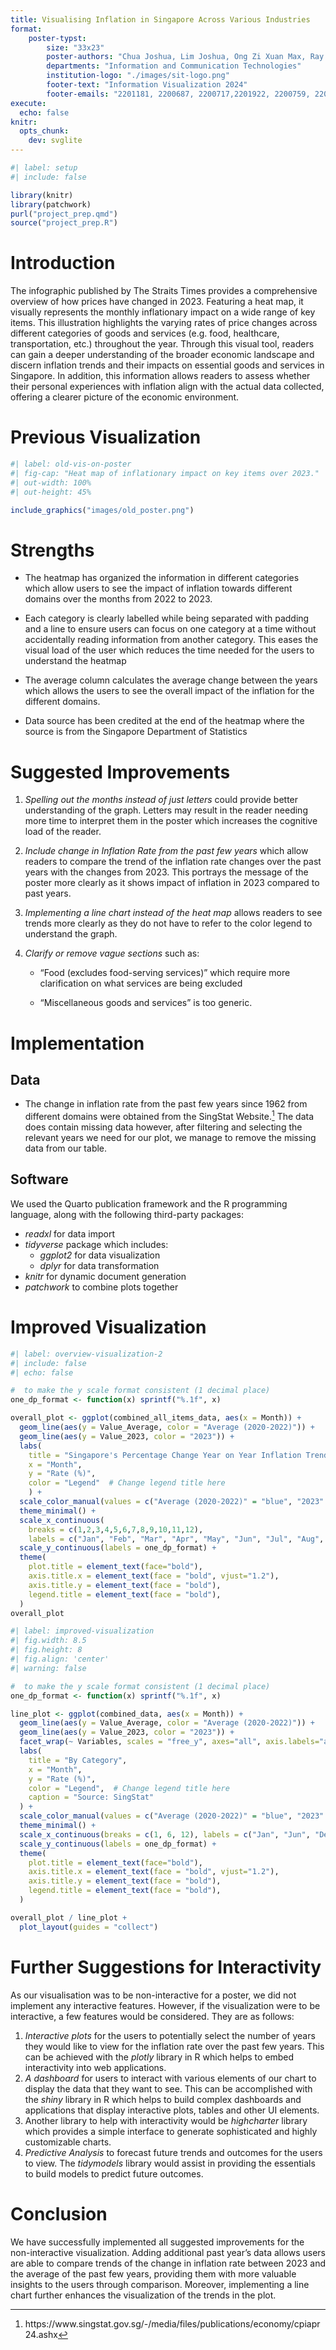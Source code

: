 ```yaml
---
title: Visualising Inflation in Singapore Across Various Industries
format: 
    poster-typst:
        size: "33x23"
        poster-authors: "Chua Joshua, Lim Joshua, Ong Zi Xuan Max, Ray Lim Le Hao, Sherwyn Tan Wee Wen, Tan Jia Wen"
        departments: "Information and Communication Technologies"
        institution-logo: "./images/sit-logo.png"
        footer-text: "Information Visualization 2024"
        footer-emails: "2201181, 2200687, 2200717,2201922, 2200759, 2203393"
execute:
  echo: false
knitr:
  opts_chunk:
    dev: svglite
---
```


```r
#| label: setup
#| include: false

library(knitr)
library(patchwork)
purl("project_prep.qmd")
source("project_prep.R")
```

# Introduction

The infographic published by The Straits Times provides a comprehensive overview of how prices have changed in 2023. Featuring a heat map, it visually represents the monthly inflationary impact on a wide range of key items. This illustration highlights the varying rates of price changes across different categories of goods and services (e.g. food, healthcare, transportation, etc.) throughout the year. Through this visual tool, readers can gain a deeper understanding of the broader economic landscape and discern inflation trends and their impacts on essential goods and services in Singapore. In addition, this information allows readers to assess whether their personal experiences with inflation align with the actual data collected, offering a clearer picture of the economic environment.

# Previous Visualization

```r
#| label: old-vis-on-poster
#| fig-cap: "Heat map of inflationary impact on key items over 2023."
#| out-width: 100%
#| out-height: 45%

include_graphics("images/old_poster.png")
```

# Strengths

-   The heatmap has organized the information in different categories which allow users to see the impact of inflation towards different domains over the months from 2022 to 2023.

-   Each category is clearly labelled while being separated with padding and a line to ensure users can focus on one category at a time without accidentally reading information from another category. This eases the visual load of the user which reduces the time needed for the users to understand the heatmap

-   The average column calculates the average change between the years which allows the users to see the overall impact of the inflation for the different domains.

-   Data source has been credited at the end of the heatmap where the source is from the Singapore Department of Statistics

# Suggested Improvements

1.  *Spelling out the months instead of just letters* could provide better understanding of the graph. Letters may result in the reader needing more time to interpret them in the poster which increases the cognitive load of the reader.

2.  *Include change in Inflation Rate from the past few years* which allow readers to compare the trend of the inflation rate changes over the past years with the changes from 2023. This portrays the message of the poster more clearly as it shows impact of inflation in 2023 compared to past years.

3.  *Implementing a line chart instead of the heat map* allows readers to see trends more clearly as they do not have to refer to the color legend to understand the graph.

4.  *Clarify or remove vague sections* such as:

    -   "Food (excludes food-serving services)" which require more clarification on what services are being excluded

    -   "Miscellaneous goods and services" is too generic.

# Implementation

## Data

-   The change in inflation rate from the past few years since 1962 from different domains were obtained from the SingStat Website.[^1] The data does contain missing data however, after filtering and selecting the relevant years we need for our plot, we manage to remove the missing data from our table.

[^1]: https://www.singstat.gov.sg/-/media/files/publications/economy/cpiapr24.ashx

## Software

We used the Quarto publication framework and the R programming language, along with the following third-party packages:

-   *readxl* for data import
-   *tidyverse* package which includes:
    -   *ggplot2* for data visualization
    -   *dplyr* for data transformation
-   *knitr* for dynamic document generation
-   *patchwork* to combine plots together

# Improved Visualization

```r
#| label: overview-visualization-2
#| include: false
#| echo: false

#  to make the y scale format consistent (1 decimal place)
one_dp_format <- function(x) sprintf("%.1f", x)

overall_plot <- ggplot(combined_all_items_data, aes(x = Month)) +
  geom_line(aes(y = Value_Average, color = "Average (2020-2022)")) +
  geom_line(aes(y = Value_2023, color = "2023")) +
  labs(
    title = "Singapore's Percentage Change Year on Year Inflation Trend", 
    x = "Month", 
    y = "Rate (%)",
    color = "Legend"  # Change legend title here
    ) +
  scale_color_manual(values = c("Average (2020-2022)" = "blue", "2023" = "red")) +
  theme_minimal() +
  scale_x_continuous(
    breaks = c(1,2,3,4,5,6,7,8,9,10,11,12), 
    labels = c("Jan", "Feb", "Mar", "Apr", "May", "Jun", "Jul", "Aug", "Sep", "Oct", "Nov", "Dec")) + 
  scale_y_continuous(labels = one_dp_format) +
  theme(
    plot.title = element_text(face="bold"),
    axis.title.x = element_text(face = "bold", vjust="1.2"),
    axis.title.y = element_text(face = "bold"),
    legend.title = element_text(face = "bold"),
  ) 
overall_plot
```

```r
#| label: improved-visualization
#| fig.width: 8.5
#| fig.height: 8
#| fig.align: 'center'
#| warning: false

#  to make the y scale format consistent (1 decimal place)
one_dp_format <- function(x) sprintf("%.1f", x)

line_plot <- ggplot(combined_data, aes(x = Month)) +
  geom_line(aes(y = Value_Average, color = "Average (2020-2022)")) +
  geom_line(aes(y = Value_2023, color = "2023")) +
  facet_wrap(~ Variables, scales = "free_y", axes="all", axis.labels="all_x") +
  labs(
    title = "By Category", 
    x = "Month", 
    y = "Rate (%)",
    color = "Legend",  # Change legend title here
    caption = "Source: SingStat"
  ) +
  scale_color_manual(values = c("Average (2020-2022)" = "blue", "2023" = "red")) +
  theme_minimal() +
  scale_x_continuous(breaks = c(1, 6, 12), labels = c("Jan", "Jun", "Dec")) +
  scale_y_continuous(labels = one_dp_format) +
  theme(
    plot.title = element_text(face="bold"),
    axis.title.x = element_text(face = "bold", vjust="1.2"),
    axis.title.y = element_text(face = "bold"),
    legend.title = element_text(face = "bold"),
  )

overall_plot / line_plot + 
  plot_layout(guides = "collect")
```

# Further Suggestions for Interactivity

As our visualisation was to be non-interactive for a poster, we did not implement any interactive features. However, if the visualization were to be interactive, a few features would be considered. They are as follows:

1.  *Interactive plots* for the users to potentially select the number of years they would like to view for the inflation rate over the past few years. This can be achieved with the *plotly* library in R which helps to embed interactivity into web applications.
2.  *A dashboard* for users to interact with various elements of our chart to display the data that they want to see. This can be accomplished with the *shiny* library in R which helps to build complex dashboards and applications that display interactive plots, tables and other UI elements.
3.  Another library to help with interactivity would be *highcharter* library which provides a simple interface to generate sophisticated and highly customizable charts.
4.  *Predictive Analysis* to forecast future trends and outcomes for the users to view. The *tidymodels* library would assist in providing the essentials to build models to predict future outcomes.

# Conclusion

We have successfully implemented all suggested improvements for the non-interactive visualization. Adding additional past year's data allows users are able to compare trends of the change in inflation rate between 2023 and the average of the past few years, providing them with more valuable insights to the users through comparison. Moreover, implementing a line chart further enhances the visualization of the trends in the plot.
